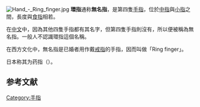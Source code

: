 {{Unreferenced|time=2019-05-02T07:39:25+00:00}}
[[File:Hand_-_Ring_finger.jpg|thumb]]
'''環指'''通称'''無名指'''，是第四隻[[手指|手指]]，位於[[中指|中指]]與[[小指|小指]]之間，長度與[[食指|食指]]相若。

在[[中文|中文]]中，因為其他四隻手指都有其名字，但第四隻手指則沒有，所以便被稱為無名指。一般人不認識環指這個名稱。

在西方文化中，無名指是已婚者用作戴[[戒指|戒指]]的手指，因而叫做「Ring finger」。

日本称其为药指（{{lang|ja|薬指}}）。

==参考文献==
{{reflist}}

{{Anatomy-stub}}
{{手指}}
{{人体解剖学}}

[[Category:手指|Category:手指]]